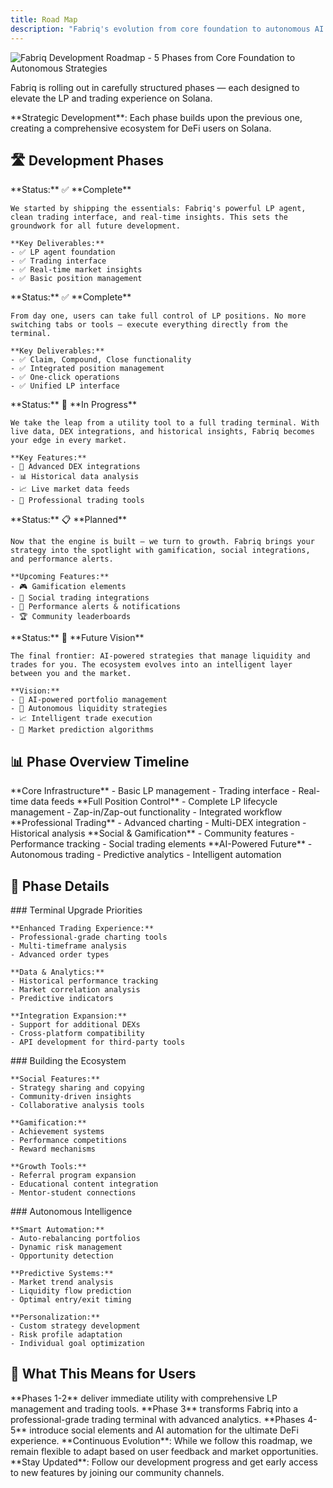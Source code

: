 ```yaml
---
title: Road Map
description: "Fabriq's evolution from core foundation to autonomous AI strategies"
---
```


![Fabriq Development Roadmap - 5 Phases from Core Foundation to Autonomous Strategies](https://raw.githubusercontent.com/SolMeteorAI/docs/main/images/Fabriq%20Banners%20logo%20(2).png)

Fabriq is rolling out in carefully structured phases — each designed to elevate the LP and trading experience on Solana.

<Info>
**Strategic Development**: Each phase builds upon the previous one, creating a comprehensive ecosystem for DeFi users on Solana.
</Info>

## 🛣️ Development Phases

<CardGroup cols={1}>
  <Card title="Phase 1: Core Foundation" icon="foundation">
    **Status:** ✅ **Complete**
    
    We started by shipping the essentials: Fabriq's powerful LP agent, clean trading interface, and real-time insights. This sets the groundwork for all future development.
    
    **Key Deliverables:**
    - ✅ LP agent foundation
    - ✅ Trading interface
    - ✅ Real-time market insights
    - ✅ Basic position management
  </Card>
  
  <Card title="Phase 2: Liquidity Tools Go Live" icon="droplet">
    **Status:** ✅ **Complete**
    
    From day one, users can take full control of LP positions. No more switching tabs or tools — execute everything directly from the terminal.
    
    **Key Deliverables:**
    - ✅ Claim, Compound, Close functionality
    - ✅ Integrated position management
    - ✅ One-click operations
    - ✅ Unified LP interface
  </Card>
  
  <Card title="Phase 3: Terminal Upgrade" icon="terminal">
    **Status:** 🚧 **In Progress**
    
    We take the leap from a utility tool to a full trading terminal. With live data, DEX integrations, and historical insights, Fabriq becomes your edge in every market.
    
    **Key Features:**
    - 🔄 Advanced DEX integrations
    - 📊 Historical data analysis
    - 📈 Live market data feeds
    - 🎯 Professional trading tools
  </Card>
  
  <Card title="Phase 4: Community Engine" icon="users">
    **Status:** 📋 **Planned**
    
    Now that the engine is built — we turn to growth. Fabriq brings your strategy into the spotlight with gamification, social integrations, and performance alerts.
    
    **Upcoming Features:**
    - 🎮 Gamification elements
    - 🤝 Social trading integrations
    - 🔔 Performance alerts & notifications
    - 🏆 Community leaderboards
  </Card>
  
  <Card title="Phase 5: Autonomous Strategies" icon="robot">
    **Status:** 🔮 **Future Vision**
    
    The final frontier: AI-powered strategies that manage liquidity and trades for you. The ecosystem evolves into an intelligent layer between you and the market.
    
    **Vision:**
    - 🤖 AI-powered portfolio management
    - 🔄 Autonomous liquidity strategies
    - 📈 Intelligent trade execution
    - 🧠 Market prediction algorithms
  </Card>
</CardGroup>

## 📊 Phase Overview Timeline

<Steps>
  <Step title="Foundation (Q4 2024)">
    **Core Infrastructure**
    - Basic LP management
    - Trading interface
    - Real-time data feeds
  </Step>
  
  <Step title="Liquidity Tools (Q1 2025)">
    **Full Position Control**
    - Complete LP lifecycle management
    - Zap-in/Zap-out functionality
    - Integrated workflow
  </Step>
  
  <Step title="Terminal Upgrade (Q1-Q2 2025)">
    **Professional Trading**
    - Advanced charting
    - Multi-DEX integration
    - Historical analysis
  </Step>
  
  <Step title="Community Engine (Q2-Q3 2025)">
    **Social & Gamification**
    - Community features
    - Performance tracking
    - Social trading elements
  </Step>
  
  <Step title="Autonomous Strategies (Q4 2025+)">
    **AI-Powered Future**
    - Autonomous trading
    - Predictive analytics
    - Intelligent automation
  </Step>
</Steps>

## 🎯 Phase Details

<Tabs>
  <Tab title="Current Focus (Phase 3)">
    ### Terminal Upgrade Priorities
    
    **Enhanced Trading Experience:**
    - Professional-grade charting tools
    - Multi-timeframe analysis
    - Advanced order types
    
    **Data & Analytics:**
    - Historical performance tracking
    - Market correlation analysis
    - Predictive indicators
    
    **Integration Expansion:**
    - Support for additional DEXs
    - Cross-platform compatibility
    - API development for third-party tools
  </Tab>
  
  <Tab title="Community Vision (Phase 4)">
    ### Building the Ecosystem
    
    **Social Features:**
    - Strategy sharing and copying
    - Community-driven insights
    - Collaborative analysis tools
    
    **Gamification:**
    - Achievement systems
    - Performance competitions
    - Reward mechanisms
    
    **Growth Tools:**
    - Referral program expansion
    - Educational content integration
    - Mentor-student connections
  </Tab>
  
  <Tab title="AI Future (Phase 5)">
    ### Autonomous Intelligence
    
    **Smart Automation:**
    - Auto-rebalancing portfolios
    - Dynamic risk management
    - Opportunity detection
    
    **Predictive Systems:**
    - Market trend analysis
    - Liquidity flow prediction
    - Optimal entry/exit timing
    
    **Personalization:**
    - Custom strategy development
    - Risk profile adaptation
    - Individual goal optimization
  </Tab>
</Tabs>

## 🚀 What This Means for Users

<CardGroup cols={3}>
  <Card title="🎯 Immediate Value" icon="target">
    **Phases 1-2** deliver immediate utility with comprehensive LP management and trading tools.
  </Card>
  
  <Card title="📈 Enhanced Experience" icon="chart-line">
    **Phase 3** transforms Fabriq into a professional-grade trading terminal with advanced analytics.
  </Card>
  
  <Card title="🤖 Future Innovation" icon="sparkles">
    **Phases 4-5** introduce social elements and AI automation for the ultimate DeFi experience.
  </Card>
</CardGroup>

<Note>
**Continuous Evolution**: While we follow this roadmap, we remain flexible to adapt based on user feedback and market opportunities.
</Note>

<Tip>
**Stay Updated**: Follow our development progress and get early access to new features by joining our community channels.
</Tip>
